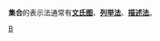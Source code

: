'''集合'''的表示法通常有'''[[文氏图_(集合论)|文氏图]]'''、'''[[列举法_(集合论)|列举法]]'''、'''[[描述法_(集合论)|描述法]]'''。

[[Category:朴素集合论|B]]